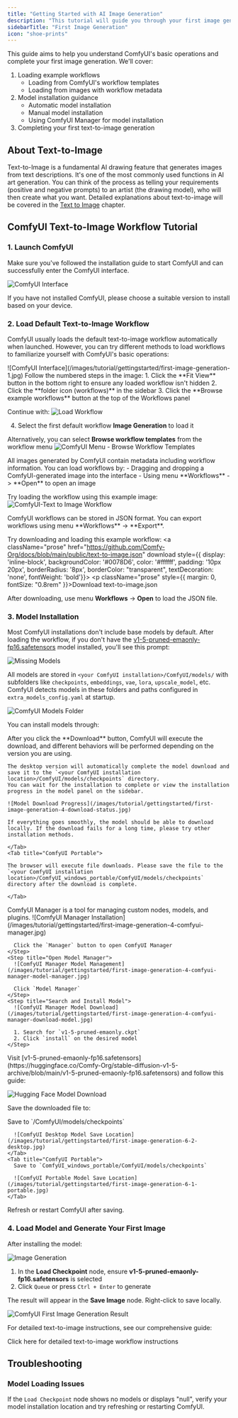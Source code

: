 ```yaml
---
title: "Getting Started with AI Image Generation"
description: "This tutorial will guide you through your first image generation with ComfyUI, covering basic interface operations like workflow loading, model installation, and image generation"
sidebarTitle: "First Image Generation"
icon: "shoe-prints"
---
```



This guide aims to help you understand ComfyUI's basic operations and complete your first image generation. We'll cover:

1. Loading example workflows
    - Loading from ComfyUI's workflow templates
    - Loading from images with workflow metadata
2. Model installation guidance
    - Automatic model installation
    - Manual model installation
    - Using ComfyUI Manager for model installation
3. Completing your first text-to-image generation

## About Text-to-Image

Text-to-Image is a fundamental AI drawing feature that generates images from text descriptions. It's one of the most commonly used functions in AI art generation. You can think of the process as telling your requirements (positive and negative prompts) to an artist (the drawing model), who will then create what you want. Detailed explanations about text-to-image will be covered in the [Text to Image](/tutorials/basic/text-to-image) chapter.

## ComfyUI Text-to-Image Workflow Tutorial

### 1. Launch ComfyUI

Make sure you've followed the installation guide to start ComfyUI and can successfully enter the ComfyUI interface.

![ComfyUI Interface](/images/interface/comfyui-boot-screen.jpg)

If you have not installed ComfyUI, please choose a suitable version to install based on your device.

<InstallLink/>

### 2. Load Default Text-to-Image Workflow

ComfyUI usually loads the default text-to-image workflow automatically when launched. However, you can try different methods to load workflows to familiarize yourself with ComfyUI's basic operations:

<Tabs>
  <Tab title="Load from Workflow Template">
  ![ComfyUI Interface](/images/tutorial/gettingstarted/first-image-generation-1.jpg)
  Follow the numbered steps in the image:
  1. Click the **Fit View** button in the bottom right to ensure any loaded workflow isn't hidden
  2. Click the **folder icon (workflows)** in the sidebar
  3. Click the **Browse example workflows** button at the top of the Workflows panel

  Continue with:
  ![Load Workflow](/images/tutorial/gettingstarted/first-image-generation-2-load-workflow.jpg)

  4. Select the first default workflow **Image Generation** to load it

  Alternatively, you can select **Browse workflow templates** from the workflow menu
  ![ComfyUI Menu - Browse Workflow Templates](/images/tutorial/gettingstarted/first-image-generation-1-menu.jpg)
  </Tab>

  <Tab title="Load from Images with Metadata">
  All images generated by ComfyUI contain metadata including workflow information. You can load workflows by:
  - Dragging and dropping a ComfyUI-generated image into the interface
  - Using menu **Workflows** -> **Open** to open an image

  Try loading the workflow using this example image:
  ![ComfyUI-Text to Image Workflow](/images/tutorial/gettingstarted/text-to-image-workflow.png)
  </Tab>

  <Tab title="Load from workflow.json">
  ComfyUI workflows can be stored in JSON format. You can export workflows using menu **Workflows** -> **Export**.

  Try downloading and loading this example workflow:
  <a className="prose" href="https://github.com/Comfy-Org/docs/blob/main/public/text-to-image.json" download style={{ display: 'inline-block', backgroundColor: '#0078D6', color: '#ffffff', padding: '10px 20px', borderRadius: '8px', borderColor: "transparent", textDecoration: 'none', fontWeight: 'bold'}}>
    <p className="prose" style={{ margin: 0, fontSize: "0.8rem" }}>Download text-to-image.json</p>
  </a>

  After downloading, use menu **Workflows** -> **Open** to load the JSON file.
  </Tab>
</Tabs>

### 3. Model Installation

Most ComfyUI installations don't include base models by default. After loading the workflow, if you don't have the [v1-5-pruned-emaonly-fp16.safetensors](https://huggingface.co/Comfy-Org/stable-diffusion-v1-5-archive/blob/main/v1-5-pruned-emaonly-fp16.safetensors) model installed, you'll see this prompt:

![Missing Models](/images/tutorial/gettingstarted/first-image-generation-3-missing-models.jpg)

All models are stored in `<your ComfyUI installation>/ComfyUI/models/` with subfolders like `checkpoints`, `embeddings`, `vae`, `lora`, `upscale_model`, etc. ComfyUI detects models in these folders and paths configured in `extra_models_config.yaml` at startup.

![ComfyUI Models Folder](/images/tutorial/gettingstarted/first-image-generation-4-models-folder.jpg)

You can install models through:

<Tabs>
  <Tab title="Automatic Download">
  After you click the **Download** button, ComfyUI will execute the download, and different behaviors will be performed depending on the version you are using.
  <Tabs>
    <Tab title="ComfyUI Desktop">

    The desktop version will automatically complete the model download and save it to the `<your ComfyUI installation location>/ComfyUI/models/checkpoints` directory.
    You can wait for the installation to complete or view the installation progress in the model panel on the sidebar.

    ![Model Download Progress](/images/tutorial/gettingstarted/first-image-generation-4-download-status.jpg)

    If everything goes smoothly, the model should be able to download locally. If the download fails for a long time, please try other installation methods.

    </Tab>
    <Tab title="ComfyUI Portable">

    The browser will execute file downloads. Please save the file to the `<your ComfyUI installation location>/ComfyUI_windows_portable/ComfyUI/models/checkpoints` directory after the download is complete.
    
    </Tab>
  </Tabs>
  </Tab>

  <Tab title="ComfyUI Manager">
  ComfyUI Manager is a tool for managing custom nodes, models, and plugins.

  <Steps>
    <Step title="Open ComfyUI Manager">
      ![ComfyUI Manager Installation](/images/tutorial/gettingstarted/first-image-generation-4-comfyui-manager.jpg)
      
      Click the `Manager` button to open ComfyUI Manager
    </Step>
    <Step title="Open Model Manager">
      ![ComfyUI Manager Model Management](/images/tutorial/gettingstarted/first-image-generation-4-comfyui-manager-model-manager.jpg)
      
      Click `Model Manager`
    </Step>
    <Step title="Search and Install Model">
      ![ComfyUI Manager Model Download](/images/tutorial/gettingstarted/first-image-generation-4-comfyui-manager-download-model.jpg)
      
      1. Search for `v1-5-pruned-emaonly.ckpt`
      2. Click `install` on the desired model
    </Step>
  </Steps>
  </Tab>

  <Tab title="Manual Installation">
  Visit [v1-5-pruned-emaonly-fp16.safetensors](https://huggingface.co/Comfy-Org/stable-diffusion-v1-5-archive/blob/main/v1-5-pruned-emaonly-fp16.safetensors) and follow this guide:

  ![Hugging Face Model Download](/images/tutorial/gettingstarted/first-image-generation-5-hugging-face.jpg)

  Save the downloaded file to:

  <Tabs>
    <Tab title="ComfyUI Desktop">
      Save to `<your ComfyUI installation>/ComfyUI/models/checkpoints`

      ![ComfyUI Desktop Model Save Location](/images/tutorial/gettingstarted/first-image-generation-6-2-desktop.jpg)
    </Tab>
    <Tab title="ComfyUI Portable">
      Save to `ComfyUI_windows_portable/ComfyUI/models/checkpoints`
      
      ![ComfyUI Portable Model Save Location](/images/tutorial/gettingstarted/first-image-generation-6-1-portable.jpg)
    </Tab>
  </Tabs>

  Refresh or restart ComfyUI after saving.
  </Tab>
</Tabs>

### 4. Load Model and Generate Your First Image

After installing the model:

![Image Generation](/images/tutorial/gettingstarted/first-image-generation-7-queue.jpg)
1. In the **Load Checkpoint** node, ensure **v1-5-pruned-emaonly-fp16.safetensors** is selected
2. Click `Queue` or press `Ctrl + Enter` to generate

The result will appear in the **Save Image** node. Right-click to save locally.

![ComfyUI First Image Generation Result](/images/tutorial/gettingstarted/first-image-generation-8-result.jpg)

For detailed text-to-image instructions, see our comprehensive guide:

<Card title="ComfyUI Text-to-Image Workflow Guide" icon="link" href="/tutorials/basic/text-to-image">
  Click here for detailed text-to-image workflow instructions
</Card>

## Troubleshooting

### Model Loading Issues

If the `Load Checkpoint` node shows no models or displays "null", verify your model installation location and try refreshing or restarting ComfyUI.
